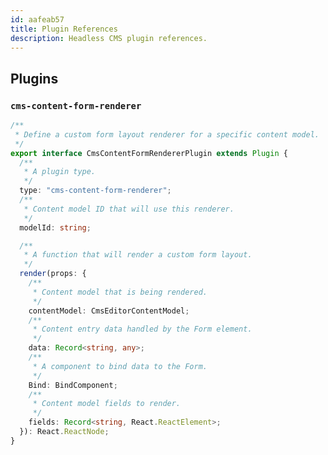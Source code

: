 ```yaml
---
id: aafeab57
title: Plugin References
description: Headless CMS plugin references.
---
```


## Plugins

### `cms-content-form-renderer`

```ts
/**
 * Define a custom form layout renderer for a specific content model.
 */
export interface CmsContentFormRendererPlugin extends Plugin {
  /**
   * A plugin type.
   */
  type: "cms-content-form-renderer";
  /**
   * Content model ID that will use this renderer.
   */
  modelId: string;

  /**
   * A function that will render a custom form layout.
   */
  render(props: {
    /**
     * Content model that is being rendered.
     */
    contentModel: CmsEditorContentModel;
    /**
     * Content entry data handled by the Form element.
     */
    data: Record<string, any>;
    /**
     * A component to bind data to the Form.
     */
    Bind: BindComponent;
    /**
     * Content model fields to render.
     */
    fields: Record<string, React.ReactElement>;
  }): React.ReactNode;
}
```
